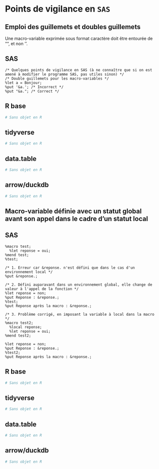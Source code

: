 # Points de vigilance en `SAS`

## Emploi des guillemets et doubles guillemets

Une macro-variable exprimée sous format caractère doit être entourée de "", et non ''.

::: {.panel-tabset group="language"}

## SAS {.unnumbered .unlisted}
``` sas
/* Quelques points de vigilance en SAS (à ne connaître que si on est amené à modifier le programme SAS, pas utiles sinon) */
/* Double guillemets pour les macro-variables */
%let a = Bonjour;
%put '&a.'; /* Incorrect */
%put "&a."; /* Correct */
```

## R base {.unnumbered .unlisted}
```r
# Sans objet en R
```

## tidyverse {.unnumbered .unlisted}
```r
# Sans objet en R
```

## data.table {.unnumbered .unlisted}
```r
# Sans objet en R
```

## arrow/duckdb {.unnumbered .unlisted}
```r
# Sans objet en R
```

:::

## Macro-variable définie avec un statut global avant son appel dans le cadre d'un statut local

::: {.panel-tabset group="language"}

## SAS {.unnumbered .unlisted}
``` sas
%macro test;
  %let reponse = oui;
%mend test;
%test;

/* 1. Erreur car &reponse. n'est défini que dans le cas d'un environnement local */ 
%put &reponse.;

/* 2. Défini auparavant dans un environnement global, elle change de valeur à l'appel de la fonction */
%let reponse = non;
%put Reponse : &reponse.;
%test;
%put Reponse après la macro : &reponse.;

/* 3. Problème corrigé, en imposant la variable à local dans la macro */
%macro test2;
  %local reponse;
  %let reponse = oui;
%mend test2;

%let reponse = non;
%put Reponse : &reponse.;
%test2;
%put Reponse après la macro : &reponse.;
```

## R base {.unnumbered .unlisted}
```r
# Sans objet en R
```

## tidyverse {.unnumbered .unlisted}
```r
# Sans objet en R
```

## data.table {.unnumbered .unlisted}
```r
# Sans objet en R
```

## arrow/duckdb {.unnumbered .unlisted}
```r
# Sans objet en R
```

:::